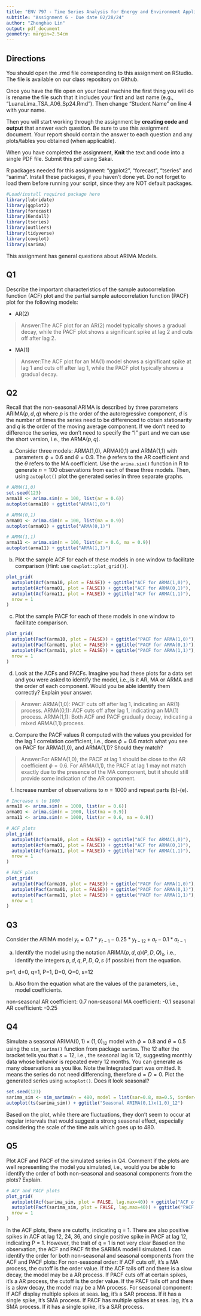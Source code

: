 ```yaml
---
title: "ENV 797 - Time Series Analysis for Energy and Environment Applications | Spring 2024"
subtitle: "Assignment 6 - Due date 02/28/24"
author: "Zhenghao Lin"
output: pdf_document
geometry: margin=2.54cm
---
```


## Directions

You should open the .rmd file corresponding to this assignment on RStudio. The file is available on our class repository on Github.

Once you have the file open on your local machine the first thing you will do is rename the file such that it includes your first and last name (e.g., "LuanaLima_TSA_A06_Sp24.Rmd"). Then change "Student Name" on line 4 with your name.

Then you will start working through the assignment by **creating code and output** that answer each question. Be sure to use this assignment document. Your report should contain the answer to each question and any plots/tables you obtained (when applicable).

When you have completed the assignment, **Knit** the text and code into a single PDF file. Submit this pdf using Sakai.

R packages needed for this assignment: "ggplot2", "forecast", "tseries" and "sarima". Install these packages, if you haven't done yet. Do not forget to load them before running your script, since they are NOT default packages.

```r
#Load/install required package here
library(lubridate)
library(ggplot2)
library(forecast)  
library(Kendall)
library(tseries)
library(outliers)
library(tidyverse)
library(cowplot)
library(sarima)
```

This assignment has general questions about ARIMA Models.

## Q1

Describe the important characteristics of the sample autocorrelation function (ACF) plot and the partial sample autocorrelation function (PACF) plot for the following models:

-   AR(2)

> Answer:The ACF plot for an AR(2) model typically shows a gradual decay, while the PACF plot shows a significant spike at lag 2 and cuts off after lag 2.

-   MA(1)

> Answer:The ACF plot for an MA(1) model shows a significant spike at lag 1 and cuts off after lag 1, while the PACF plot typically shows a gradual decay.

## Q2

Recall that the non-seasonal ARIMA is described by three parameters ARIMA$(p,d,q)$ where $p$ is the order of the autoregressive component, $d$ is the number of times the series need to be differenced to obtain stationarity and $q$ is the order of the moving average component. If we don't need to difference the series, we don't need to specify the "I" part and we can use the short version, i.e., the ARMA$(p,q)$.

(a) Consider three models: ARMA(1,0), ARMA(0,1) and ARMA(1,1) with parameters $\phi=0.6$ and $\theta= 0.9$. The $\phi$ refers to the AR coefficient and the $\theta$ refers to the MA coefficient. Use the `arima.sim()` function in R to generate $n=100$ observations from each of these three models. Then, using `autoplot()` plot the generated series in three separate graphs.

```r
# ARMA(1,0)
set.seed(123)
arma10 <- arima.sim(n = 100, list(ar = 0.6))
autoplot(arma10) + ggtitle("ARMA(1,0)")

# ARMA(0,1)
arma01 <- arima.sim(n = 100, list(ma = 0.9))
autoplot(arma01) + ggtitle("ARMA(0,1)")

# ARMA(1,1)
arma11 <- arima.sim(n = 100, list(ar = 0.6, ma = 0.9))
autoplot(arma11) + ggtitle("ARMA(1,1)")
```

(b) Plot the sample ACF for each of these models in one window to facilitate comparison (Hint: use `cowplot::plot_grid()`).

```r
plot_grid(
  autoplot(Acf(arma10, plot = FALSE)) + ggtitle("ACF for ARMA(1,0)"),
  autoplot(Acf(arma01, plot = FALSE)) + ggtitle("ACF for ARMA(0,1)"),
  autoplot(Acf(arma11, plot = FALSE)) + ggtitle("ACF for ARMA(1,1)"),
  nrow = 1
)
```

(c) Plot the sample PACF for each of these models in one window to facilitate comparison.

```r
plot_grid(
  autoplot(Pacf(arma10, plot = FALSE)) + ggtitle("PACF for ARMA(1,0)"),
  autoplot(Pacf(arma01, plot = FALSE)) + ggtitle("PACF for ARMA(0,1)"),
  autoplot(Pacf(arma11, plot = FALSE)) + ggtitle("PACF for ARMA(1,1)"),
  nrow = 1
)
```

(d) Look at the ACFs and PACFs. Imagine you had these plots for a data set and you were asked to identify the model, i.e., is it AR, MA or ARMA and the order of each component. Would you be able identify them correctly? Explain your answer.

> Answer: ARMA(1,0): PACF cuts off after lag 1, indicating an AR(1) process. ARMA(0,1): ACF cuts off after lag 1, indicating an MA(1) process. ARMA(1,1): Both ACF and PACF gradually decay, indicating a mixed ARMA(1,1) process.

(e) Compare the PACF values R computed with the values you provided for the lag 1 correlation coefficient, i.e., does $\phi=0.6$ match what you see on PACF for ARMA(1,0), and ARMA(1,1)? Should they match?

> Answer:For ARMA(1,0), the PACF at lag 1 should be close to the AR coefficient $\phi = 0.6$. For ARMA(1,1), the PACF at lag 1 may not match exactly due to the presence of the MA component, but it should still provide some indication of the AR component.

(f) Increase number of observations to $n=1000$ and repeat parts (b)-(e).

```r
# Increase n to 1000
arma10 <- arima.sim(n = 1000, list(ar = 0.6))
arma01 <- arima.sim(n = 1000, list(ma = 0.9))
arma11 <- arima.sim(n = 1000, list(ar = 0.6, ma = 0.9))

# ACF plots
plot_grid(
  autoplot(Acf(arma10, plot = FALSE)) + ggtitle("ACF for ARMA(1,0)"),
  autoplot(Acf(arma01, plot = FALSE)) + ggtitle("ACF for ARMA(0,1)"),
  autoplot(Acf(arma11, plot = FALSE)) + ggtitle("ACF for ARMA(1,1)"),
  nrow = 1
)

# PACF plots
plot_grid(
  autoplot(Pacf(arma10, plot = FALSE)) + ggtitle("PACF for ARMA(1,0)"),
  autoplot(Pacf(arma01, plot = FALSE)) + ggtitle("PACF for ARMA(0,1)"),
  autoplot(Pacf(arma11, plot = FALSE)) + ggtitle("PACF for ARMA(1,1)"),
  nrow = 1
)
```

## Q3

Consider the ARIMA model $y_t=0.7*y_{t-1}-0.25*y_{t-12}+a_t-0.1*a_{t-1}$

(a) Identify the model using the notation ARIMA$(p,d,q)(P,D,Q)_ s$, i.e., identify the integers $p,d,q,P,D,Q,s$ (if possible) from the equation.

p=1, d=0, q=1, P=1, D=0, Q=0, s=12

(b) Also from the equation what are the values of the parameters, i.e., model coefficients.

non-seasonal AR coefficient: 0.7 non-seasonal MA coefficient: -0.1 seasonal AR coefficient: -0.25

## Q4

Simulate a seasonal ARIMA$(0, 1)\times(1, 0)_{12}$ model with $\phi =0 .8$ and $\theta = 0.5$ using the `sim_sarima()` function from package `sarima`. The $12$ after the bracket tells you that $s=12$, i.e., the seasonal lag is 12, suggesting monthly data whose behavior is repeated every 12 months. You can generate as many observations as you like. Note the Integrated part was omitted. It means the series do not need differencing, therefore $d=D=0$. Plot the generated series using `autoplot()`. Does it look seasonal?

```r
set.seed(123)
sarima_sim <- sim_sarima(n = 480, model = list(sar=0.8, ma=0.5, iorder=0, siorder=0, nseasons=12))
autoplot(ts(sarima_sim)) + ggtitle("Seasonal ARIMA(0,1)x(1,0)_12")
```

Based on the plot, while there are fluctuations, they don’t seem to occur at regular intervals that would suggest a strong seasonal effect, especially considering the scale of the time axis which goes up to 480.

## Q5

Plot ACF and PACF of the simulated series in Q4. Comment if the plots are well representing the model you simulated, i.e., would you be able to identify the order of both non-seasonal and seasonal components from the plots? Explain.

```r
# ACF and PACF plots
plot_grid(
  autoplot(Acf(sarima_sim, plot = FALSE, lag.max=40)) + ggtitle("ACF of Seasonal ARIMA"),
  autoplot(Pacf(sarima_sim, plot = FALSE, lag.max=40)) + ggtitle("PACF of Seasonal ARIMA"),
  nrow = 1
)
```

In the ACF plots, there are cutoffs, indicating q = 1. There are also positive spikes in ACF at lag 12, 24, 36, and single positive spike in PACF at lag 12, indicating P = 1. However, the trait of q = 1 is not very clear Based on the observation, the ACF and PACF fit the SARIMA model I simulated.
I can identify the order for both non-seasonal and seasonal components from the ACF and PACF plots:
For non-seasonal order: 
If ACF cuts off, it's a MA process, the cutoff is the order value. If the ACF tails off and there is a slow decay, the model may be a AR process.
If PACF cuts off at certain spikes, it's a AR process, the cutoff is the order value. If the PACF tails off and there is a slow decay, the model may be a MA process.
For seasonal component:
If ACF display multiple spikes at seas. lag, it's a SAR process. If it has a single spike, it's SMA process. 
If PACF has multiple spikes at seas. lag, it's a SMA process. If it has a single spike, it's a SAR process.